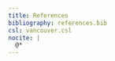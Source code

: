 ```yaml
---
title: References
bibliography: references.bib
csl: vancouver.csl
nocite: |
  @*
---
```


::: {#refs}
:::
